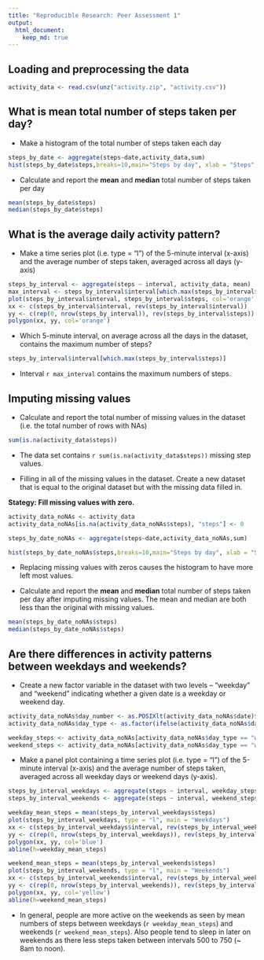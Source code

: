 ```yaml
---
title: "Reproducible Research: Peer Assessment 1"
output: 
  html_document:
    keep_md: true
---
```


## Loading and preprocessing the data
```R
activity_data <- read.csv(unz("activity.zip", "activity.csv"))

```

## What is mean total number of steps taken per day?

* Make a histogram of the total number of steps taken each day

```R
steps_by_date <- aggregate(steps~date,activity_data,sum)
hist(steps_by_date$steps,breaks=10,main="Steps by day", xlab = "Steps", col = "orange")
```

* Calculate and report the **mean** and **median** total number of steps taken per day

```R
mean(steps_by_date$steps)
median(steps_by_date$steps)
```

## What is the average daily activity pattern?

* Make a time series plot (i.e. type = "l") of the 5-minute interval (x-axis) and the average number of steps taken, averaged across all days (y-axis)

```R

steps_by_interval <- aggregate(steps ~ interval, activity_data, mean)
max_interval <- steps_by_interval$interval[which.max(steps_by_interval$steps)]
plot(steps_by_interval$interval, steps_by_interval$steps, col='orange', type="l", xlab = "5 minute interval", ylab = "Average steps", main = "Average Daily Steps")
xx <- c(steps_by_interval$interval, rev(steps_by_interval$interval))
yy <- c(rep(0, nrow(steps_by_interval)), rev(steps_by_interval$steps))
polygon(xx, yy, col='orange')
```

* Which 5-minute interval, on average across all the days in the dataset, contains the maximum number of steps?

```R
steps_by_interval$interval[which.max(steps_by_interval$steps)]
```

* Interval `r max_interval` contains the maximum numbers of steps.

## Imputing missing values

* Calculate and report the total number of missing values in the dataset (i.e. the total number of rows with NAs)

```R
sum(is.na(activity_data$steps))
```

* The data set contains `r sum(is.na(activity_data$steps))` missing step values.

* Filling in all of the missing values in the dataset. Create a new dataset that is equal to the original dataset but with the missing data filled in.

**Stategy: Fill missing values with zero.**

```R
activity_data_noNAs <- activity_data
activity_data_noNAs[is.na(activity_data_noNAs$steps), "steps"] <- 0

steps_by_date_noNAs <- aggregate(steps~date,activity_data_noNAs,sum)

hist(steps_by_date_noNAs$steps,breaks=10,main="Steps by day", xlab = "Steps", col = "purple")

```

* Replacing missing values with zeros causes the histogram to have more left most values.


* Calculate and report the **mean** and **median** total number of steps taken per day after imputing missing values.  The mean and median are both less than the original with missing values. 

```R
mean(steps_by_date_noNAs$steps)
median(steps_by_date_noNAs$steps)
```

## Are there differences in activity patterns between weekdays and weekends?

* Create a new factor variable in the dataset with two levels -- "weekday" and "weekend" indicating whether a given date is a weekday or weekend day.

```R

activity_data_noNAs$day_number <- as.POSIXlt(activity_data_noNAs$date)$wday
activity_data_noNAs$day_type <- as.factor(ifelse(activity_data_noNAs$day_number == 0 | activity_data_noNAs$day_number == 6, "weekend", "weekday"))

weekday_steps <- activity_data_noNAs[activity_data_noNAs$day_type == "weekday",]
weekend_steps <- activity_data_noNAs[activity_data_noNAs$day_type == "weekend",]

```

* Make a panel plot containing a time series plot (i.e. type = "l") of the 5-minute interval (x-axis) and the average number of steps taken, averaged across all weekday days or weekend days (y-axis).

```R
steps_by_interval_weekdays <- aggregate(steps ~ interval, weekday_steps, mean)
steps_by_interval_weekends <- aggregate(steps ~ interval, weekend_steps, mean)

weekday_mean_steps = mean(steps_by_interval_weekdays$steps)
plot(steps_by_interval_weekdays, type = "l", main = "Weekdays")
xx <- c(steps_by_interval_weekdays$interval, rev(steps_by_interval_weekdays$interval))
yy <- c(rep(0, nrow(steps_by_interval_weekdays)), rev(steps_by_interval_weekdays$steps))
polygon(xx, yy, col='blue')
abline(h=weekday_mean_steps)

weekend_mean_steps = mean(steps_by_interval_weekends$steps)
plot(steps_by_interval_weekends, type = "l", main = "Weekends")
xx <- c(steps_by_interval_weekends$interval, rev(steps_by_interval_weekends$interval))
yy <- c(rep(0, nrow(steps_by_interval_weekends)), rev(steps_by_interval_weekends$steps))
polygon(xx, yy, col='yellow')
abline(h=weekend_mean_steps)

```

* In general, people are more active on the weekends as seen by mean numbers of steps between weekdays (`r weekday_mean_steps`) and weekends (`r weekend_mean_steps`).  Also people tend to sleep in later on weekends as there less steps taken between intervals 500 to 750 (~ 8am to noon).